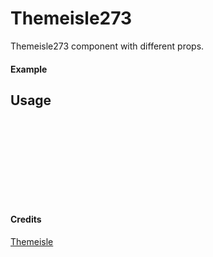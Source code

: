 
<Meta of={Themeisle273} title="Themeisle/Themeisle273" />

# Themeisle273

Themeisle273 component with different props.

#### Example

<Canvas of={Themeisle273.Primary} />

## Usage

```ts
import { Themeisle273 } from "yadl-ui";

const Example = () => {
  return (
      <Themeisle273 />
  );
};

export default Example;
```

#### Credits
[Themeisle](https://themeisle.com/illustrations/)
